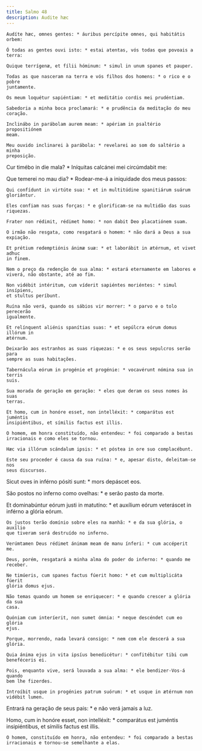 ```yaml
---
title: Salmo 48
description: Audite hæc
---
```


<div class="side-by-side not-content">

    Audíte hæc, omnes gentes: * áuribus percípite omnes, qui habitátis orbem:

    Ó todas as gentes ouvi isto: * estai atentas, vós todas que povoais a terra:

    Quique terrígenæ, et fílii hóminum: * simul in unum spanes et pauper.

    Todas as que nasceram na terra e vós filhos dos homens: * o rico e o pobre
    juntamente.

    Os meum loquétur sapiéntiam: * et meditátio cordis mei prudéntiam.

    Sabedoria a minha boca proclamará: * e prudência da meditação do meu
    coração.

    Inclinábo in parábolam aurem meam: * apériam in psaltério propositiónem
    meam.

    Meu ouvido inclinarei à parábola: * revelarei ao som do saltério a minha
    preposição.
  </span>

Cur timébo in die mala? * Iníquitas calcánei mei circúmdabit me:

  <span>
    Que temerei no mau dia? * Rodear-me-á a iniquidade dos meus passos:

    Qui confídunt in virtúte sua: * et in multitúdine spanitiárum suárum
    gloriántur.

    Eles confiam nas suas forças: * e glorificam-se na multidão das suas
    riquezas.

    Frater non rédimit, rédimet homo: * non dabit Deo placatiónem suam.

    O irmão não resgata, como resgatará o homem: * não dará a Deus a sua
    expiação.

    Et prétium redemptiónis ánimæ suæ: * et laborábit in ætérnum, et vivet adhuc
    in finem.

    Nem o preço da redenção de sua alma: * estará eternamente em labores e
    viverá, não obstante, até ao fim.

    Non vidébit intéritum, cum víderit sapiéntes moriéntes: * simul insípiens,
    et stultus períbunt.

    Ruína não verá, quando os sábios vir morrer: * o parvo e o tolo perecerão
    igualmente.

    Et relínquent aliénis spanítias suas: * et sepúlcra eórum domus illórum in
    ætérnum.

    Deixarão aos estranhos as suas riquezas: * e os seus sepulcros serão para
    sempre as suas habitações.

    Tabernácula eórum in progénie et progénie: * vocavérunt nómina sua in terris
    suis.

    Sua morada de geração em geração: * eles que deram os seus nomes às suas
    terras.

    Et homo, cum in honóre esset, non intelléxit: * comparátus est juméntis
    insipiéntibus, et símilis factus est illis.

    O homem, em honra constituído, não entendeu: * foi comparado a bestas
    irracionais e como eles se tornou.

    Hæc via illórum scándalum ipsis: * et póstea in ore suo complacébunt.

    Este seu proceder é causa da sua ruína: * e, apesar disto, deleitam-se nos
    seus discursos.
  </span>

Sicut oves in inférno pósiti sunt: * mors depáscet eos.

São postos no inferno como ovelhas: * e serão pasto da morte.

  <span>
    Et dominabúntur eórum justi in matutíno: * et auxílium eórum veteráscet in
    inférno a glória eórum.

    Os justos terão domínio sobre eles na manhã: * e da sua glória, o auxílio
    que tiveram será destruído no inferno.

    Verúmtamen Deus rédimet ánimam meam de manu ínferi: * cum accéperit me.

    Deus, porém, resgatará a minha alma do poder do inferno: * quando me
    receber.

    Ne timúeris, cum spanes factus fúerit homo: * et cum multiplicáta fúerit
    glória domus ejus.

    Não temas quando um homem se enriquecer: * e quando crescer a glória da sua
    casa.

    Quóniam cum interíerit, non sumet ómnia: * neque descéndet cum eo glória
    ejus.

    Porque, morrendo, nada levará consigo: * nem com ele descerá a sua glória.

    Quia ánima ejus in vita ipsíus benedicétur: * confitébitur tibi cum
    beneféceris ei.

    Pois, enquanto vive, será louvada a sua alma: * ele bendizer-Vos-á quando
    bem lhe fizerdes.

    Introíbit usque in progénies patrum suórum: * et usque in ætérnum non
    vidébit lumen.
  </span>

Entrará na geração de seus pais: * e não verá jamais a luz.

  <span>
    Homo, cum in honóre esset, non intelléxit: * comparátus est juméntis
    insipiéntibus, et símilis factus est illis.

    O homem, constituído em honra, não entendeu: * foi comparado a bestas
    irracionais e tornou-se semelhante a elas.

</div>
